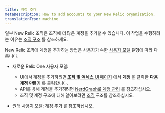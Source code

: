 ```yaml
---
title: 계정 추가
metaDescription: How to add accounts to your New Relic organization.
translationType: machine
---
```


일부 New Relic 조직은 조직에 더 많은 계정을 추가할 수 있습니다. 이 작업을 수행하려는 이유는 [조직 구조](/docs/accounts/accounts-billing/account-structure/new-relic-account-structure) 를 참조하세요.

New Relic 조직에 계정을 추가하는 방법은 사용자가 속한 [사용자 모델](/docs/accounts/original-accounts-billing/original-product-based-pricing/overview-user-models) 유형에 따라 다릅니다.

* 새로운 Relic One 사용자 모델:

  * UI에서 계정을 추가하려면 [**조직 및 액세스** UI 페이지](/docs/accounts/accounts-billing/new-relic-one-user-management/user-management-ui-and-tasks#where) 에서 **계정** 을 클릭한 **다음 계정 만들기** 를 클릭합니다.
  * API를 통해 계정을 추가하려면 [NerdGraph로 계정 관리](/docs/apis/nerdgraph/examples/manage-accounts-nerdgraph) 를 참조하십시오.
  * 조직 및 계정 구조에 대해 알아보려면 [조직](/docs/accounts/accounts-billing/account-structure/new-relic-account-structure) 구조를 참조하십시오.

* 원래 사용자 모델: [계정 추가](/docs/accounts/original-accounts-billing/original-users-roles/parent-child-account-structure/#creating) 를 참조하십시오.